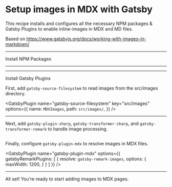 # Setup images in MDX with Gatsby

This recipe installs and configures all
the necessary NPM packages & Gatsby Plugins
to enable inline-images in MDX and MD files.

Based on https://www.gatsbyjs.org/docs/working-with-images-in-markdown/

---
Install NPM Packages 

<NPMPackage
  name="gatsby-source-filesystem"
/>
<NPMPackage
  name="gatsby-plugin-mdx"
/>
<NPMPackage
  name="@mdx-js/mdx"
/>
<NPMPackage
  name="@mdx-js/react"
/>

---

<NPMPackage
  name="gatsby-image"
/>
<NPMPackage
  name="gatsby-plugin-sharp"
/>
<NPMPackage
  name="gatsby-transformer-sharp"
/>
<NPMPackage
  name="gatsby-transformer-remark"
/>
<NPMPackage
  name="gatsby-remark-images"
/>

---
Install Gatsby Plugins

First, add `gatsby-source-filesystem` to read images from the src/images
directory.

<GatsbyPlugin
  name="gatsby-source-filesystem"
  key="src/images"
  options={{
    name: `MDXImages`,
    path: `src/images/`,
  }}
/>

---

Next, add `gatsby-plugin-sharp`, `gatsby-transformer-sharp`, and `gatsby-transformer-remark` 
to handle image processing.

<GatsbyPlugin
  name="gatsby-plugin-sharp"
/>
<GatsbyPlugin
  name="gatsby-transformer-sharp"
/>
<GatsbyPlugin
  name="gatsby-transformer-remark"
/>
---

Finally, configure `gatsby-plugin-mdx` to resolve images in MDX files.

<GatsbyPlugin 
  name="gatsby-plugin-mdx" 
  options={{
    gatsbyRemarkPlugins: [
      {
        resolve: `gatsby-remark-images`,
        options: {
          maxWidth: 1200,
        }
      }
    ]
  }}
/>

---

All set! You're ready to start adding images to MDX pages.
